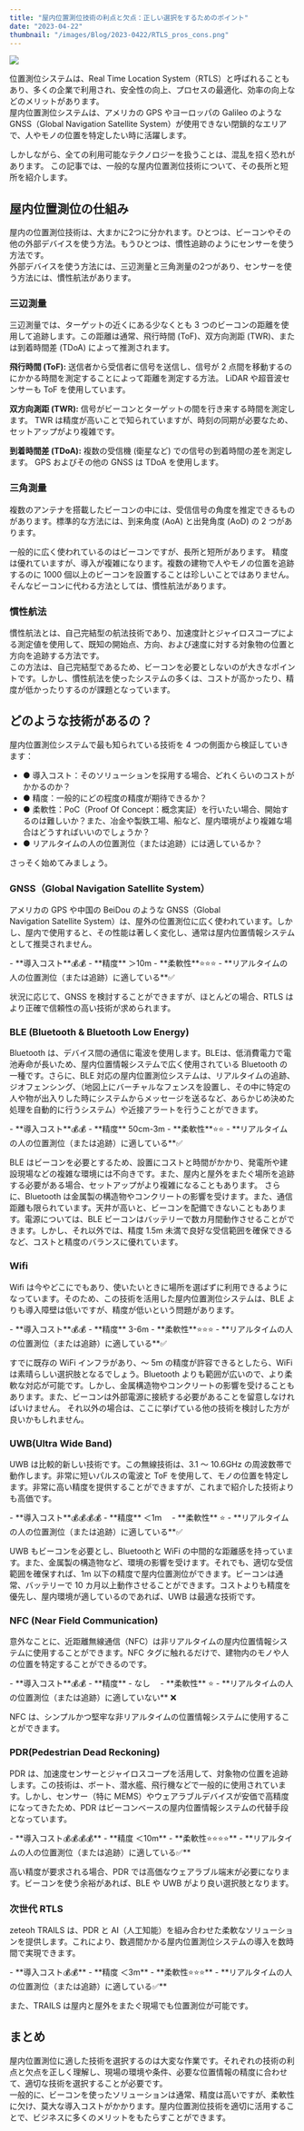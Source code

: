 ```yaml
---
title: "屋内位置測位技術の利点と欠点：正しい選択をするためのポイント"
date: "2023-04-22"
thumbnail: "/images/Blog/2023-0422/RTLS_pros_cons.png"
---
```


![](/images/Blog/2023-0422/RTLS_pros_cons.png)

位置測位システムは、Real Time Location System（RTLS）と呼ばれることもあり、多くの企業で利用され、安全性の向上、プロセスの最適化、効率の向上などのメリットがあります。<br />
屋内位置測位システムは、アメリカの GPS やヨーロッパの Galileo のような GNSS（Global Navigation Satellite System）が使用できない閉鎖的なエリアで、人やモノの位置を特定したい時に活躍します。

しかしながら、全ての利用可能なテクノロジーを扱うことは、混乱を招く恐れがあります。
この記事では、一般的な屋内位置測位技術について、その長所と短所を紹介します。

## 屋内位置測位の仕組み

屋内の位置測位技術は、大まかに2つに分かれます。ひとつは、ビーコンやその他の外部デバイスを使う方法。もうひとつは、慣性追跡のようにセンサーを使う方法です。<br />
外部デバイスを使う方法には、三辺測量と三角測量の2つがあり、センサーを使う方法には、慣性航法があります。

### 三辺測量

三辺測量では、ターゲットの近くにある少なくとも 3 つのビーコンの距離を使用して追跡します。この距離は通常、飛行時間 (ToF)、双方向測距 (TWR)、または到着時間差 (TDoA) によって推測されます。

**飛行時間 (ToF):**
送信者から受信者に信号を送信し、信号が 2 点間を移動するのにかかる時間を測定することによって距離を測定する方法。 LiDAR や超音波センサーも ToF を使用しています。

**双方向測距 (TWR):**
信号がビーコンとターゲットの間を行き来する時間を測定します。 TWR は精度が高いことで知られていますが、時刻の同期が必要なため、セットアップがより複雑です。

**到着時間差 (TDoA):**
複数の受信機 (衛星など) での信号の到着時間の差を測定します。 GPS およびその他の GNSS は TDoA を使用します。

<ImageWithCaption
  image_url="/images/Blog/2023-0422/trilateration.png"
  long_caption="三辺測量: 少なくとも3個以上のビーコンと追跡対象物との距離を用いて追跡対象物の位置を計算します。"
  alt="三辺測量: 少なくとも3個以上のビーコンと追跡対象物との距離を用いて追跡対象物の位置を計算します。"
/>

### 三角測量

複数のアンテナを搭載したビーコンの中には、受信信号の角度を推定できるものがあります。標準的な方法には、到来角度 (AoA) と出発角度 (AoD) の 2 つがあります。

<ImageWithCaption
  image_url="/images/Blog/2023-0422/triangulation-bluetooth.png"
  long_caption="三角測量: 2個以上のビーコンを使って、ターゲットの位置を特定することができます。Bluetooth機器は、アンテナの配列により、信号の受信角度を推定しています。"
  alt="三角測量: 2個以上のビーコンを使って、ターゲットの位置を特定することができます。Bluetooth機器は、アンテナの配列により、信号の受信角度を推定しています。"
/>

一般的に広く使われているのはビーコンですが、長所と短所があります。
精度は優れていますが、導入が複雑になります。複数の建物で人やモノの位置を追跡するのに 1000 個以上のビーコンを設置することは珍しいことではありません。そんなビーコンに代わる方法としては、慣性航法があります。

### 慣性航法

慣性航法とは、自己完結型の航法技術であり、加速度計とジャイロスコープによる測定値を使用して、既知の開始点、方向、および速度に対する対象物の位置と方向を追跡する方法です。<br />
この方法は、自己完結型であるため、ビーコンを必要としないのが大きなポイントです。しかし、慣性航法を使ったシステムの多くは、コストが高かったり、精度が低かったりするのが課題となっています。

## どのような技術があるの？

屋内位置測位システムで最も知られている技術を 4 つの側面から検証していきます：<br />

- ● 導入コスト：そのソリューションを採用する場合、どれくらいのコストがかかるのか？
- ● 精度：一般的にどの程度の精度が期待できるか？
- ● 柔軟性：PoC（Proof Of Concept：概念実証）を行いたい場合、開始するのは難しいか？また、冶金や製鉄工場、船など、屋内環境がより複雑な場合はどうすればいいのでしょうか？
- ● リアルタイムの人の位置測位（または追跡）には適しているか？

さっそく始めてみましょう。

### GNSS（Global Navigation Satellite System）

アメリカの GPS や中国の BeiDou のような GNSS（Global Navigation Satellite System）は、屋外の位置測位に広く使われています。しかし、屋内で使用すると、その性能は著しく変化し、通常は屋内位置情報システムとして推奨されません。

<Callout>
  - **導入コスト**💰💰
  - **精度** ＞10m
  - **柔軟性**⭐⭐⭐
  - **リアルタイムの人の位置測位（または追跡）に適している**✅
</Callout>

状況に応じて、GNSS を検討することができますが、ほとんどの場合、RTLS はより正確で信頼性の高い技術が求められます。

### BLE (Bluetooth & Bluetooth Low Energy)

Bluetooth は、デバイス間の通信に電波を使用します。BLEは、低消費電力で電池寿命が長いため、屋内位置情報システムで広く使用されている Bluetooth の一種です。さらに、BLE 対応の屋内位置測位システムは、リアルタイムの追跡、ジオフェンシング、（地図上にバーチャルなフェンスを設置し、その中に特定の人や物が出入りした時にシステムからメッセージを送るなど、あらかじめ決めた処理を自動的に行うシステム）や近接アラートを行うことができます。

<Callout>
  - **導入コスト**💰💰
  - **精度** 50cm-3m 
  - **柔軟性**⭐⭐ 
  - **リアルタイムの人の位置測位（または追跡）に適している**✅
</Callout>

BLE はビーコンを必要とするため、設置にコストと時間がかかり、発電所や建設現場などの複雑な環境には不向きです。また、屋内と屋外をまたぐ場所を追跡する必要がある場合、セットアップがより複雑になることもあります。
さらに、Bluetooth は金属製の構造物やコンクリートの影響を受けます。また、通信距離も限られています。天井が高いと、ビーコンを配備できないこともあります。電源については、BLE ビーコンはバッテリーで数カ月間動作させることができます。しかし、それ以外では、精度 1.5m 未満で良好な受信範囲を確保できるなど、コストと精度のバランスに優れています。

### Wifi

Wifi は今やどこにでもあり、使いたいときに場所を選ばずに利用できるようになっています。そのため、この技術を活用した屋内位置測位システムは、BLE よりも導入障壁は低いですが、精度が低いという問題があります。

<Callout>
  - **導入コスト**💰💰 
  - **精度** 3-6m 
  - **柔軟性**⭐⭐⭐ 
  - **リアルタイムの人の位置測位（または追跡）に適している**✅
</Callout>

すでに既存の WiFi インフラがあり、～ 5m の精度が許容できるとしたら、WiFi は素晴らしい選択肢となるでしょう。Bluetooth よりも範囲が広いので、より柔軟な対応が可能です。しかし、金属構造物やコンクリートの影響を受けることもあります。また、ビーコンは外部電源に接続する必要があることを留意しなければいけません。
それ以外の場合は、ここに挙げている他の技術を検討した方が良いかもしれません。

### UWB(Ultra Wide Band)

UWB は比較的新しい技術です。この無線技術は、3.1 ～ 10.6GHz の周波数帯で動作します。非常に短いパルスの電波と ToF を使用して、モノの位置を特定します。非常に高い精度を提供することができますが、これまで紹介した技術よりも高価です。

<Callout>
  - **導入コスト**💰💰💰💰 
  - **精度** ＜1m　
  - **柔軟性** ⭐ 
  - **リアルタイムの人の位置測位（または追跡）に適している**✅
</Callout>

UWB もビーコンを必要とし、Bluetoothと WiFi の中間的な距離感を持っています。また、金属製の構造物など、環境の影響を受けます。それでも、適切な受信範囲を確保すれば、1m 以下の精度で屋内位置測位ができます。ビーコンは通常、バッテリーで 10 カ月以上動作させることができます。コストよりも精度を優先し、屋内環境が適しているのであれば、UWB は最適な技術です。

### NFC (Near Field Communication)

意外なことに、近距離無線通信（NFC）は非リアルタイムの屋内位置情報システムに使用することができます。NFC タグに触れるだけで、建物内のモノや人の位置を特定することができるのです。

<Callout>
  - **導入コスト**💰💰 
  - **精度** - なし　 
  - **柔軟性** ⭐ 
  - **リアルタイムの人の位置測位（または追跡）に適していない** ❌
</Callout>

NFC は、シンプルかつ堅牢な非リアルタイムの位置情報システムに使用することができます。

### PDR(Pedestrian Dead Reckoning)

PDR は、加速度センサーとジャイロスコープを活用して、対象物の位置を追跡します。この技術は、ボート、潜水艦、飛行機などで一般的に使用されています。しかし、センサー（特に MEMS）やウェアラブルデバイスが安価で高精度になってきたため、PDR はビーコンベースの屋内位置情報システムの代替手段となっています。

<Callout>
  - **導入コスト💰💰💰💰** 
  - **精度 ＜10m** 
  - **柔軟性⭐⭐⭐⭐** 
  - **リアルタイムの人の位置測位（または追跡）に適している✅**
</Callout>

高い精度が要求される場合、PDR では高価なウェアラブル端末が必要になります。ビーコンを使う余裕があれば、BLE や UWB がより良い選択肢となります。

### 次世代 RTLS

zeteoh TRAILS は、PDR と AI（人工知能）を組み合わせた柔軟なソリューションを提供します。これにより、数週間かかる屋内位置測位システムの導入を数時間で実現できます。

<Callout>
  - **導入コスト💰💰** 
  - **精度 ＜3m** 
  - **柔軟性⭐⭐⭐**
  - **リアルタイムの人の位置測位（または追跡）に適している✅**
</Callout>

また、TRAILS は屋内と屋外をまたぐ現場でも位置測位が可能です。

<BlogCta />

## まとめ
屋内位置測位に適した技術を選択するのは大変な作業です。それぞれの技術の利点と欠点を正しく理解し、現場の環境や条件、必要な位置情報の精度に合わせて、適切な技術を選択することが必要です。<br />
一般的に、ビーコンを使ったソリューションは通常、精度は高いですが、柔軟性に欠け、莫大な導入コストがかかります。屋内位置測位技術を適切に活用することで、ビジネスに多くのメリットをもたらすことができます。
